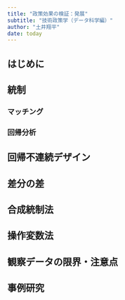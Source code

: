 ```yaml
---
title: "政策効果の検証：発展"
subtitle: "技術政策学（データ科学編）"
author: "土井翔平"
date: today
---
```


## はじめに {.unnumbered}

## 統制

### マッチング

### 回帰分析

## 回帰不連続デザイン

## 差分の差

## 合成統制法

## 操作変数法

## 観察データの限界・注意点

## 事例研究
